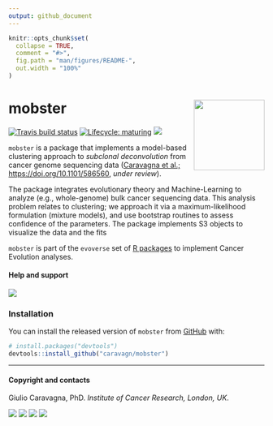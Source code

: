 ```yaml
---
output: github_document
---
```


```r
knitr::opts_chunk$set(
  collapse = TRUE,
  comment = "#>",
  fig.path = "man/figures/README-",
  out.width = "100%"
)
```

# mobster <a href='https://caravagn.github.io/mobster'><img src='man/figures/logo.png' align="right" height="139" /></a>

<!-- badges: start -->
[![Travis build status](https://travis-ci.org/caravagn/mobster.svg?branch=master)](https://travis-ci.org/caravagn/mobster)
[![Lifecycle: maturing](https://img.shields.io/badge/lifecycle-maturing-blue.svg)](https://www.tidyverse.org/lifecycle/#maturing)
[![](https://img.shields.io/badge/Part%20of-evoverse-blue.svg)](https://caravagn.github.io/evoverse)
<!-- badges: end -->

`mobster` is a package that implements a model-based clustering approach to _subclonal deconvolution_ from cancer genome sequencing data ([Caravagna et al.; https://doi.org/10.1101/586560](https://www.biorxiv.org/content/10.1101/586560v1), _under review_).

The package integrates evolutionary theory and Machine-Learning to analyze (e.g., whole-genome) bulk cancer sequencing data. This analysis problem relates to clustering; we approach it via a maximum-likelihood formulation (mixture models), and use bootstrap routines to assess confidence of the parameters. The package implements S3 objects to visualize the data and the fits

`mobster` is part of the `evoverse` set of [R packages](https://caravagn.github.io/evoverse) to implement Cancer Evolution analyses.

#### Help and support

[![](https://img.shields.io/badge/GitHub%20Pages-https://caravagn.github.io/mobster/-steelblue.svg)](https://caravagn.github.io/mobster)

### Installation

You can install the released version of `mobster` from
[GitHub](https://github.com/) with:

``` r
# install.packages("devtools")
devtools::install_github("caravagn/mobster")
```

-----

#### Copyright and contacts

Giulio Caravagna, PhD. _Institute of Cancer Research, London, UK_.

[![](https://img.shields.io/badge/Email-gcaravagn@gmail.com-informational.svg?style=social)](mailto:gcaravagn@gmail.com)
[![](https://img.shields.io/badge/caravagn-informational.svg?style=social&logo=GitHub)](https://github.com/caravagn)
[![](https://img.shields.io/badge/@gcaravagna-informational.svg?style=social&logo=Twitter)](https://twitter.com/gcaravagna)
[![](https://img.shields.io/badge/Homepage-informational.svg?style=social&logo=Google)](https://sites.google.com/site/giuliocaravagna/)

